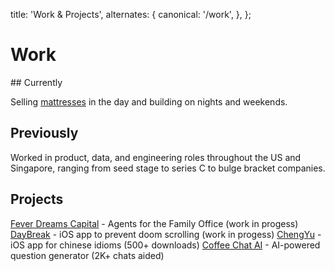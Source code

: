 
  title: 'Work & Projects',
  alternates: {
    canonical: '/work',
  },
};

# Work

<AnimatedName />
## Currently

Selling [mattresses](https://serta.com.sg/) in the day and building on nights and weekends.

## Previously

Worked in product, data, and engineering roles throughout the US and Singapore, ranging from seed stage to series C to bulge bracket companies.

## Projects

[Fever Dreams Capital](https://www.feverdreamscapital.com/) - Agents for the Family Office (work in progess)
[DayBreak](https://www.getsunbreak.com/) - iOS app to prevent doom scrolling (work in progess)
[ChengYu](https://www.chineseidioms.com/) - iOS app for chinese idioms (500+ downloads)
[Coffee Chat AI](https://www.coffeechatai.com/) - AI-powered question generator (2K+ chats aided)
